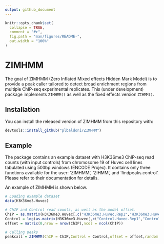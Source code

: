 ```yaml
---
output: github_document
---
```


<!-- README.md is generated from README.Rmd. Please edit that file -->

```r
knitr::opts_chunk$set(
  collapse = TRUE,
  comment = "#>",
  fig.path = "man/figures/README-",
  out.width = "100%"
)
```
# ZIMHMM

The goal of ZIMHMM (Zero Inflated Mixed effects Hidden Mark Model) is to provide a peak caller
tailored to detect broad enrichment regions from multiple ChIP-seq experimental replicates. This (under development) package implements `ZIMHMM()` as well as the fixed effects version `ZIHMM()`.

## Installation

You can install the released version of ZIMHMM from this repository with:

``` r
devtools::install_github("plbaldoni/ZIMHMM")
```

## Example

The package contains an example dataset with H3K36me3 ChIP-seq read counts (with input controls) from chromosome 19 of Huvec cell lines tabulated using 500bp windows (ENCODE Projec). It contains only three functions available for the user: 'ZIMHMM', 'ZIHMM', and 'findpeaks.control'. Please refer to their documentation for details.

An example of ZIMHMM is shown below.

```r
# Loading example dataset
data(H3K36me3.Huvec)

# ChIP and Control read counts, as well as the model offset.
ChIP = as.matrix(H3K36me3.Huvec[,c("H3K36me3.Huvec.Rep1","H3K36me3.Huvec.Rep2","H3K36me3.Huvec.Rep3")])
Control = log(as.matrix(H3K36me3.Huvec[,c("Control.Huvec.Rep1","Control.Huvec.Rep2","Control.Huvec.Rep3")])+1)
offset = matrix(0,nrow = nrow(ChIP),ncol = ncol(ChIP))

# Calling peaks
peakcall = ZIMHMM(ChIP = ChIP,Control = Control,offset = offset,random = 'intercept',control = findpeaks.control())

```

